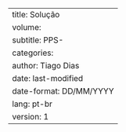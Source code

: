 ---
title: Solução
volume: 
subtitle: PPS-
categories:
author: Tiago Dias
date: last-modified
date-format: DD/MM/YYYY
lang: pt-br
version: 1
---